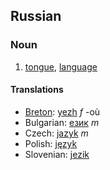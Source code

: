 ==Russian==
===Noun===
#[[tongue]], [[language]]
====Translations====
*[[Breton]]: [[yezh]] ''f'' -où
*Bulgarian: [[език]] ''m''
*Czech: [[jazyk]] ''m''
*Polish: [[język]]
*Slovenian: [[jezik]]